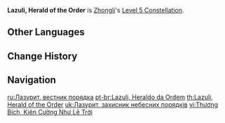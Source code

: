 {{Constellation Infobox
|image       = Constellation Lazuli, Herald of the Order.png
|description = Increases the Level of [[Planet Befall]] by 3.<br />Maximum upgrade level is 15.
|level       = 5
|character   = Zhongli
|utility1    = Talent Level Increase
|utility2    = Elemental Burst Level Increase
}}
'''Lazuli, Herald of the Order''' is [[Zhongli]]'s [[Level 5 Constellation]].

==Other Languages==
{{Other Languages
|en      = Lazuli, Herald of the Order
|zhs     = 苍璧，驱之长昭天理
|zhs_rm  = Cāng Bì, Qū zhī Cháng Zhāo Tiānlǐ
|zht     = 蒼璧，驅之長昭天理
|zht_rm  = Cāng Bì, Qū zhī Cháng Zhāo Tiānlǐ
|zh_tl   = Dark Green {{w|Bi (jade)|Bi}}, Drive It to Constantly
Manifest the Rules of Heaven
|ja      = 璧、天理を守る
|ja_rm   = Heki, Tenri wo Mamoru
|ja_tl   = {{w|Bi (jade)|Bi}}, Protecting Rules of Heaven
|ko      = 푸른 규벽・천지의 이치
|ko_rm   = Pureun Gyubyeok - Cheonji-ui Ichi
|ko_tl   = Blue Bi - Logic of World
|es      = Lapislázuli, el heraldo del orden
|es_tl   = Lapislazuli, the Herald of Order
|fr      = Lazulite, le héraut de l'ordre divin
|fr_tl   = {{w|Lazulite}}, the Herald of Divine Order
|ru      = Лазурит, вестник порядка
|ru_tl   = Lazurite, Herald of the Order
|th      = Lazuli, Herald of the Order
|vi      = Thương Bích, Kiên Cường Như Lẽ Trời
|vi_tl   = 
|de      = Verkünder der Ordnung
|de_tl   = Herald of the Order
|id      = Lazuli, Herald of the Order!
|pt      = Lazuli, Heraldo da Ordem
|pt_tl   = Lazuli, Herald of the Order
|tr      = Düzenin Habercisi Gökcevher
|tr_tl   = 
|it      = Lapislazzuli, araldo dell'ordine
|it_tl   = Lapis Lazuli, Herald of the Order
}}

==Change History==
{{Change History|1.1}}

==Navigation==
{{Talent Navbox|Zhongli}}

[[ru:Лазурит, вестник порядка]]
[[pt-br:Lazuli, Heraldo da Ordem]]
[[th:Lazuli, Herald of the Order]]
[[uk:Лазурит, захисник небесних порядків]]
[[vi:Thương Bích, Kiên Cường Như Lẽ Trời]]